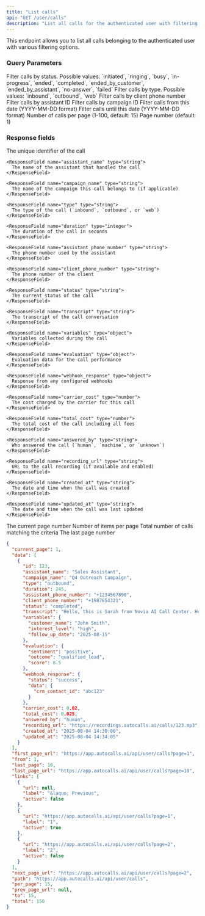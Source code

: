 ```yaml
---
title: "List calls"
api: "GET /user/calls"
description: "List all calls for the authenticated user with filtering options"
---
```


This endpoint allows you to list all calls belonging to the authenticated user with various filtering options.

### Query Parameters

<ParamField query="status" type="string" optional>
  Filter calls by status. Possible values: `initiated`, `ringing`, `busy`, `in-progress`, `ended`, `completed`, `ended_by_customer`, `ended_by_assistant`, `no-answer`, `failed`
</ParamField>

<ParamField query="type" type="string" optional>
  Filter calls by type. Possible values: `inbound`, `outbound`, `web`
</ParamField>

<ParamField query="phone_number" type="string" optional>
  Filter calls by client phone number
</ParamField>

<ParamField query="assistant_id" type="integer" optional>
  Filter calls by assistant ID
</ParamField>

<ParamField query="campaign_id" type="integer" optional>
  Filter calls by campaign ID
</ParamField>

<ParamField query="date_from" type="string" optional>
  Filter calls from this date (YYYY-MM-DD format)
</ParamField>

<ParamField query="date_to" type="string" optional>
  Filter calls until this date (YYYY-MM-DD format)
</ParamField>

<ParamField query="per_page" type="integer" optional>
  Number of calls per page (1-100, default: 15)
</ParamField>

<ParamField query="page" type="integer" optional>
  Page number (default: 1)
</ParamField>

### Response fields

<ResponseField name="data" type="array">
  <Expandable title="properties">
    <ResponseField name="id" type="integer">
      The unique identifier of the call
    </ResponseField>

    <ResponseField name="assistant_name" type="string">
      The name of the assistant that handled the call
    </ResponseField>

    <ResponseField name="campaign_name" type="string">
      The name of the campaign this call belongs to (if applicable)
    </ResponseField>

    <ResponseField name="type" type="string">
      The type of the call (`inbound`, `outbound`, or `web`)
    </ResponseField>

    <ResponseField name="duration" type="integer">
      The duration of the call in seconds
    </ResponseField>

    <ResponseField name="assistant_phone_number" type="string">
      The phone number used by the assistant
    </ResponseField>

    <ResponseField name="client_phone_number" type="string">
      The phone number of the client
    </ResponseField>

    <ResponseField name="status" type="string">
      The current status of the call
    </ResponseField>

    <ResponseField name="transcript" type="string">
      The transcript of the call conversation
    </ResponseField>

    <ResponseField name="variables" type="object">
      Variables collected during the call
    </ResponseField>

    <ResponseField name="evaluation" type="object">
      Evaluation data for the call performance
    </ResponseField>

    <ResponseField name="webhook_response" type="object">
      Response from any configured webhooks
    </ResponseField>

    <ResponseField name="carrier_cost" type="number">
      The cost charged by the carrier for this call
    </ResponseField>

    <ResponseField name="total_cost" type="number">
      The total cost of the call including all fees
    </ResponseField>

    <ResponseField name="answered_by" type="string">
      Who answered the call (`human`, `machine`, or `unknown`)
    </ResponseField>

    <ResponseField name="recording_url" type="string">
      URL to the call recording (if available and enabled)
    </ResponseField>

    <ResponseField name="created_at" type="string">
      The date and time when the call was created
    </ResponseField>

    <ResponseField name="updated_at" type="string">
      The date and time when the call was last updated
    </ResponseField>
  </Expandable>
</ResponseField>

<ResponseField name="current_page" type="integer">
  The current page number
</ResponseField>

<ResponseField name="per_page" type="integer">
  Number of items per page
</ResponseField>

<ResponseField name="total" type="integer">
  Total number of calls matching the criteria
</ResponseField>

<ResponseField name="last_page" type="integer">
  The last page number
</ResponseField>

<ResponseExample>

```json 200 Response
{
  "current_page": 1,
  "data": [
    {
      "id": 123,
      "assistant_name": "Sales Assistant",
      "campaign_name": "Q4 Outreach Campaign",
      "type": "outbound",
      "duration": 245,
      "assistant_phone_number": "+1234567890",
      "client_phone_number": "+1987654321",
      "status": "completed",
      "transcript": "Hello, this is Sarah from Novia AI Call Center. How are you doing today?...",
      "variables": {
        "customer_name": "John Smith",
        "interest_level": "high",
        "follow_up_date": "2025-08-15"
      },
      "evaluation": {
        "sentiment": "positive",
        "outcome": "qualified_lead",
        "score": 8.5
      },
      "webhook_response": {
        "status": "success",
        "data": {
          "crm_contact_id": "abc123"
        }
      },
      "carrier_cost": 0.02,
      "total_cost": 0.025,
      "answered_by": "human",
      "recording_url": "https://recordings.autocalls.ai/calls/123.mp3",
      "created_at": "2025-08-04 14:30:00",
      "updated_at": "2025-08-04 14:34:05"
    }
  ],
  "first_page_url": "https://app.autocalls.ai/api/user/calls?page=1",
  "from": 1,
  "last_page": 10,
  "last_page_url": "https://app.autocalls.ai/api/user/calls?page=10",
  "links": [
    {
      "url": null,
      "label": "&laquo; Previous",
      "active": false
    },
    {
      "url": "https://app.autocalls.ai/api/user/calls?page=1",
      "label": "1",
      "active": true
    },
    {
      "url": "https://app.autocalls.ai/api/user/calls?page=2",
      "label": "2",
      "active": false
    }
  ],
  "next_page_url": "https://app.autocalls.ai/api/user/calls?page=2",
  "path": "https://app.autocalls.ai/api/user/calls",
  "per_page": 15,
  "prev_page_url": null,
  "to": 15,
  "total": 150
}
```

</ResponseExample>
